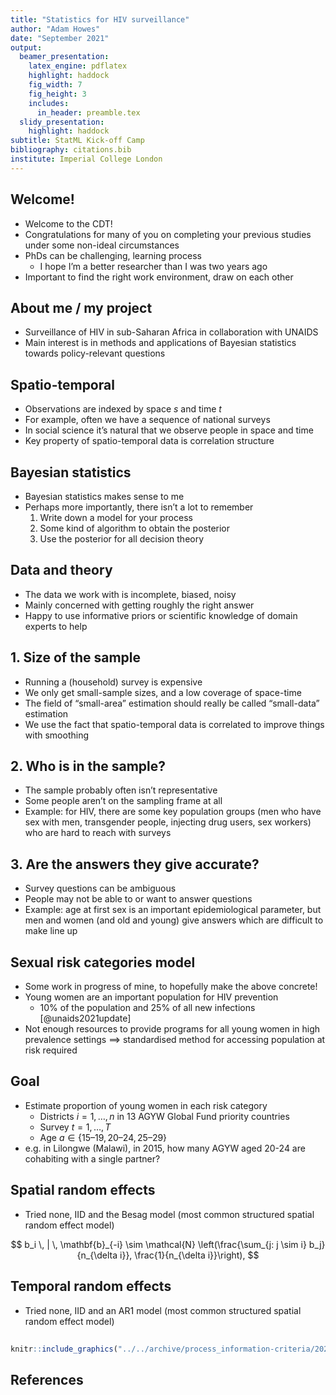 ```yaml
---
title: "Statistics for HIV surveillance"
author: "Adam Howes"
date: "September 2021"
output:
  beamer_presentation:
    latex_engine: pdflatex
    highlight: haddock
    fig_width: 7
    fig_height: 3
    includes:
      in_header: preamble.tex
  slidy_presentation:
    highlight: haddock
subtitle: StatML Kick-off Camp
bibliography: citations.bib
institute: Imperial College London
---
```


## Welcome!

* Welcome to the CDT!
* Congratulations for many of you on completing your previous studies under some non-ideal circumstances
* PhDs can be challenging, learning process
    * I hope I'm a better researcher than I was two years ago
* Important to find the right work environment, draw on each other

## About me / my project

* Surveillance of HIV in sub-Saharan Africa in collaboration with UNAIDS
* Main interest is in methods and applications of Bayesian statistics towards policy-relevant questions

## Spatio-temporal

* Observations are indexed by space $s$ and time $t$
* For example, often we have a sequence of national surveys
* In social science it's natural that we observe people in space and time
* Key property of spatio-temporal data is correlation structure

## Bayesian statistics

* Bayesian statistics makes sense to me
* Perhaps more importantly, there isn't a lot to remember
  1. Write down a model for your process
  2. Some kind of algorithm to obtain the posterior
  3. Use the posterior for all decision theory

## Data and theory

* The data we work with is incomplete, biased, noisy
* Mainly concerned with getting roughly the right answer
* Happy to use informative priors or scientific knowledge of domain experts to help

## 1. Size of the sample

* Running a (household) survey is expensive
* We only get small-sample sizes, and a low coverage of space-time
* The field of "small-area" estimation should really be called "small-data" estimation
* We use the fact that spatio-temporal data is correlated to improve things with smoothing

## 2. Who is in the sample?

* The sample probably often isn't representative 
* Some people aren't on the sampling frame at all
* Example: for HIV, there are some key population groups (men who have sex with men, transgender people, injecting drug users, sex workers) who are hard to reach with surveys

## 3. Are the answers they give accurate?

* Survey questions can be ambiguous
* People may not be able to or want to answer questions
* Example: age at first sex is an important epidemiological parameter, but men and women (and old and young) give answers which are difficult to make line up

## Sexual risk categories model

* Some work in progress of mine, to hopefully make the above concrete!
* Young women are an important population for HIV prevention
    * 10% of the population and 25% of all new infections [@unaids2021update]
* Not enough resources to provide programs for all young women in high prevalence settings $\implies$ standardised method for accessing population at risk required

##

\begin{table}
\centering
\begin{tabularx}{\textwidth}{lll}
\toprule
Category & HIV related risk & HIV risk ratio \\ 
 \midrule
None & Not sexually active & 0 \\
Low & Sexually active, one cohabiting partner & 1 \\
High & Non-regular sexual partner(s) & 1.72 \\
Very high & Young women from key populations & 13 \\
\bottomrule
\end{tabularx}
\caption{HIV risk categories and risk ratios.}
\end{table}

## Goal

* Estimate proportion of young women in each risk category
  * Districts $i = 1, \ldots, n$ in 13 AGYW Global Fund priority countries
  * Survey $t = 1, \ldots, T$
  * Age $a \in \{\text{15--19}, \text{20--24}, \text{25--29}\}$
* e.g. in Lilongwe (Malawi), in 2015, how many AGYW aged 20-24 are cohabiting with a single partner?

## Spatial random effects

* Tried none, IID and the Besag model (most common structured spatial random effect model)

$$
b_i \, | \, \mathbf{b}_{-i} \sim \mathcal{N} \left(\frac{\sum_{j: j \sim i} b_j}{n_{\delta i}}, \frac{1}{n_{\delta i}}\right),
$$

## Temporal random effects

* Tried none, IID and an AR1 model (most common structured spatial random effect model)

\begin{align*}
a_1 &\sim \left( 0, \frac{1}{1 - \rho^2} \right), \\
a_t &= \rho a_{t - 1} + \epsilon_t, \quad t = 2, \ldots, T, 
\end{align*}

##

\begin{table}[htb]
\centering
\begin{tabularx}{\textwidth}{llllllllll}
Model ID & 1 & 2 & 3 & 4 & 5 & 6 & 7 & 8 & 9 \\ 
\midrule
Spatial structure & S1 & S2 & S3 & S1 & S2 & S3 & S1 & S2 & S3 \\
\midrule
Temporal structure & T1 & T1 & T1 & T2 & T2 & T2 & T3 & T3 & T3 \\
\end{tabularx}
\caption{All of the models considered}
\label{tab:models}
\end{table}

##

```r
knitr::include_graphics("../../archive/process_information-criteria/20210916-133107-9c7e6acd/all-dhs-rank-comparison.pdf")
```


## References {.allowframebreaks}
